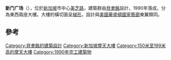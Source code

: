 {{Infobox building
| name               = The Gateway
| native_name        = 新门广场
| image              = The Gateway Singapore.jpg
| image_size         = 250px
| caption            = 
| alternate_names    = 
| location           = [[新加坡|新加坡]][[美芝路|美芝路]]
| latd               = 1.2988
| longd              = 103.8589
| iso_region         = SG-01
| coordinates_display= title
| completion_date    = 1990年
| building_type      = 商業大廈
| antenna_spire      = 
| roof               = {{convert|150|m|abbr=on}}
| top_floor          = 
| floor_count        = 37<br>（地庫2層）
| elevator_count     = 
| cost               = 
| floor_area         = <!-- {{convert||sqft|abbr=on}} -->
| architect          = [[貝聿銘|貝聿銘]]<br>Chua Ka Seng and Partners Chartered Architects
| structural_engineer= 
| main_contractor    = T.Y. Lin Structural Engineers
| developer          = 
| owner              = 
| management         = 
| references         = <ref>{{ctbuh|4025|The Gateway East}}</ref><ref>{{ctbuh|4026|The Gateway West}}</ref><ref>{{emporis complex|100670}}</ref><ref>{{skyscraperpage|5508|The Gateway West}}</ref><ref>{{skyscraperpage|5509|The Gateway East}}</ref>
}}
'''新门广场'''（{{lang-en|'''The Gateway'''}}），位於[[新加坡|新加坡]]市中心[[美芝路|美芝路]]，建築群由[[貝聿銘|貝聿銘]]設計，1990年落成，分為東西兩座大樓。大樓的橫切面呈[[梯形|梯形]]，設計與[[美國|美國]][[華盛頓|華盛頓]][[國家藝廊|國家藝廊]]東翼類同。

==參考==
{{reflist}}

{{Skyscrapers in Singapore}}

[[Category:貝聿銘的建築設計|Category:貝聿銘的建築設計]]
[[Category:新加坡摩天大樓|Category:新加坡摩天大樓]]
[[Category:150米至199米高的摩天大樓|Category:150米至199米高的摩天大樓]]
[[Category:1990年完工建築物|Category:1990年完工建築物]]